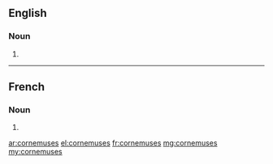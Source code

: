 ==English==

===Noun===
{{head|en}}

# {{plural of|cornemuse}}

----

==French==

===Noun===
{{head|fr|plural}} {{f-p}}

# {{plural of|cornemuse|lang=fr}}

[[ar:cornemuses]]
[[el:cornemuses]]
[[fr:cornemuses]]
[[mg:cornemuses]]
[[my:cornemuses]]